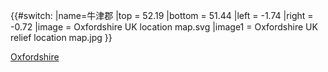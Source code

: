 {{#switch:{{{1}}}
|name=牛津郡
|top    = 52.19
|bottom = 51.44
|left   = -1.74
|right  = -0.72
|image  = Oxfordshire UK location map.svg
|image1 = Oxfordshire UK relief location map.jpg
}}<noinclude>
{{Location map/Info}}
{{Documentation}}
[[Category:英格蘭地理位置圖模板|Oxfordshire]]
</noinclude>